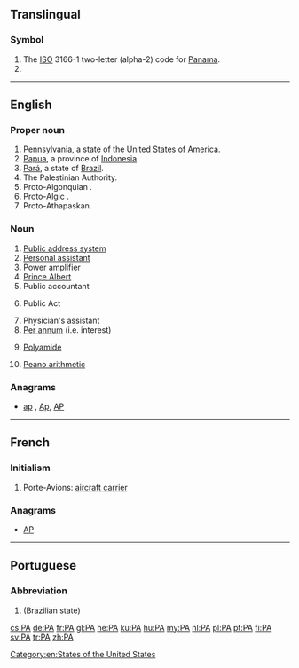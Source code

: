 {{also|Appendix:Variations of "pa"}}
==Translingual==

===Symbol===
{{head|mul|symbol}}

# The [[ISO]] 3166-1 two-letter (alpha-2) code for [[Panama]].
# {{SI-unit-abb|peta|ampere|[[electrical current]]}}

----

==English==

===Proper noun===
{{en-proper noun}}

# [[Pennsylvania]], a state of the [[United States of America]].
# [[Papua]], a province of [[Indonesia]].
# [[Pará]], a state of [[Brazil]].
# The Palestinian Authority.
# Proto-Algonquian {{qualifier|sometimes abbreviated PAn to distinguish it from Proto-Algic, but usually just abbreviated PA with Proto-Algic being abbreviated PAc}}.
# Proto-Algic {{qualifier|sometimes abbreviated PAc to distinguish it from Proto-Algonquian}}.
# Proto-Athapaskan.

===Noun===
{{en-noun|~}}

# [[public address system|Public address system]]
# [[personal assistant|Personal assistant]]
# Power amplifier
# [[Prince Albert]] {{qualifier|piercing}}
# Public accountant
# {{context|legal|lang=en}} Public Act
# Physician's assistant
# [[per annum|Per annum]] (i.e. interest)
# {{context|organic compound|lang=en}} [[polyamide|Polyamide]]
# [[Peano arithmetic]]

===Anagrams===
* [[ap#English|ap]] , [[Ap#English|Ap]], [[AP#English|AP]]

[[Category:en:States of the United States]]

----

==French==

===Initialism===
{{head|fr|initialism}}

# Porte-Avions: [[aircraft carrier]]

===Anagrams===
* [[AP#French|AP]]

----

==Portuguese==

===Abbreviation===
{{head|pt|abbreviation}}

# {{abbreviation of|Pará|lang=pt}} (Brazilian state)

[[cs:PA]]
[[de:PA]]
[[fr:PA]]
[[gl:PA]]
[[he:PA]]
[[ku:PA]]
[[hu:PA]]
[[my:PA]]
[[nl:PA]]
[[pl:PA]]
[[pt:PA]]
[[fi:PA]]
[[sv:PA]]
[[tr:PA]]
[[zh:PA]]